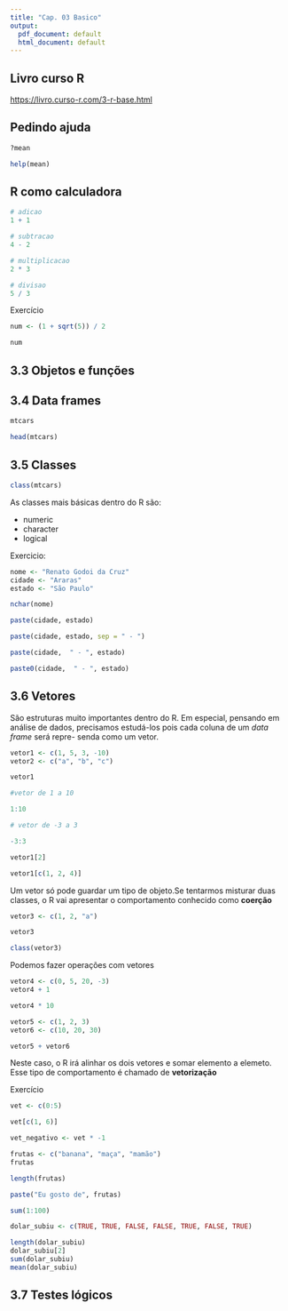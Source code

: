 ---
title: "Cap. 03 Basico"
output:
  pdf_document: default
  html_document: default
---


## Livro curso R

<https://livro.curso-r.com/3-r-base.html>


## Pedindo ajuda

```{r pressure, echo=FALSE}
?mean

help(mean)
```

## R como calculadora

```{r pressure, echo=FALSE}
# adicao
1 + 1

# subtracao
4 - 2

# multiplicacao
2 * 3

# divisao
5 / 3
```

Exercício

```{r pressure, echo=FALSE}
num <- (1 + sqrt(5)) / 2

num
```
## 3.3 Objetos e funções


## 3.4 Data frames

```{r pressure, echo=FALSE}
mtcars

```

```{r pressure, echo=FALSE}
head(mtcars)

```

## 3.5 Classes

```{r pressure, echo=FALSE}
class(mtcars)

```
As classes mais básicas dentro do R são:

* numeric
* character
* logical

Exercicio:

```{r pressure, echo=FALSE}
nome <- "Renato Godoi da Cruz"
cidade <- "Araras"
estado <- "São Paulo"

nchar(nome)

```
```{r pressure, echo=FALSE}
paste(cidade, estado)

```



```{r pressure, echo=FALSE}
paste(cidade, estado, sep = " - ")

```

```{r pressure, echo=FALSE}
paste(cidade,  " - ", estado)

```
```{r pressure, echo=FALSE}
paste0(cidade,  " - ", estado)

```

## 3.6 Vetores

São estruturas muito importantes dentro do R. Em especial, pensando em análise
de dados, precisamos estudá-los pois cada coluna de um *data frame* será repre-
senda como um vetor.

```{r pressure, echo=FALSE}
vetor1 <- c(1, 5, 3, -10)
vetor2 <- c("a", "b", "c")

vetor1

```
```{r pressure, echo=FALSE}
#vetor de 1 a 10

1:10

```


```{r pressure, echo=FALSE}
# vetor de -3 a 3

-3:3

```


```{r pressure, echo=FALSE}
vetor1[2]

```

```{r pressure, echo=FALSE}
vetor1[c(1, 2, 4)]

```

Um vetor só pode guardar um tipo de objeto.Se tentarmos misturar duas classes, o
R vai apresentar o comportamento conhecido como **coerção**

```{r pressure, echo=FALSE}
vetor3 <- c(1, 2, "a")

```


```{r pressure, echo=FALSE}
vetor3

```

```{r pressure, echo=FALSE}
class(vetor3)

```
Podemos fazer operações com vetores

```{r pressure, echo=FALSE}
vetor4 <- c(0, 5, 20, -3)
vetor4 + 1

```
```{r pressure, echo=FALSE}
vetor4 * 10

```
```{r pressure, echo=FALSE}
vetor5 <- c(1, 2, 3)
vetor6 <- c(10, 20, 30)

vetor5 + vetor6

```
Neste caso, o R irá alinhar os dois vetores e somar elemento a elemeto. Esse 
tipo de comportamento é chamado de **vetorização**

Exercício

```{r pressure, echo=FALSE}
vet <- c(0:5)

vet[c(1, 6)]

```
```{r pressure, echo=FALSE}
vet_negativo <- vet * -1

```

```{r pressure, echo=FALSE}
frutas <- c("banana", "maça", "mamão")
frutas

```

```{r pressure, echo=FALSE}
length(frutas)

```
```{r pressure, echo=FALSE}
paste("Eu gosto de", frutas)

```

```{r pressure, echo=FALSE}
sum(1:100)

```

```{r pressure, echo=FALSE}
dolar_subiu <- c(TRUE, TRUE, FALSE, FALSE, TRUE, FALSE, TRUE)

```


```{r pressure, echo=FALSE}
length(dolar_subiu)
dolar_subiu[2]
sum(dolar_subiu)
mean(dolar_subiu)


```

## 3.7 Testes lógicos





